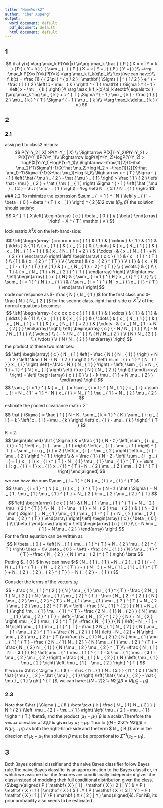 ```yaml
---
title: "HomeWork2"
author: "Chen Xupeng"
output:
  word_document: default
  pdf_document: default
  html_document: default
---
```


## 1 

$$
\hat y(x) =\arg \max_k P(Y=k|x) \\=\arg \max_k  \frac {  { P } ( X = x | Y = k ) { P } ( Y = k ) } { \sum _ { j } { P } ( X = x | Y = j )  { P } ( Y = j ) }\\
=\arg \max_k   P(X=x|Y=k)P(Y=k) =\arg \max_k f_k(x)\pi_k\\
\text{we can have:}\\
 f_k(x) = \frac {1} { ( 2 \pi ) ^ { p / 2 } | \mathbf { \Sigma } | ^ { 1 / 2 } } e ^ { - \frac { 1 } { 2 } \left( x - \mu _ { k } \right) ^ { T } \mathbf { \Sigma } ^ { - 1 } \left( x - \mu _ { k } \right) }\\
\arg \max_k f_k(x)\pi_k \textbf{ equals to: } (\arg \max_k \log \pi _ { k } + x ^ { T } \Sigma ^ { - 1 } \mu _ { k } - \frac { 1 } { 2 } \mu _ { k } ^ { T } \Sigma ^ { - 1 } \mu _ { k })\\
=\arg \max_k  \delta _ { k } ( x )
$$


## 2
### 2.1
assigned to class2 means:
$$
P(Y=Y_2 | X) >P(Y=Y_1 | X) \\ 
\Rightarrow P(X|Y=Y_2)P(Y=Y_2) > P(X|Y=Y_1)P(Y=Y_1)\\
\Rightarrow logP(X|Y=Y_2)+logP(Y=Y_2) > logP(X|Y=Y_1)+logP(Y=Y_1)\\
\Rightarrow -\frac{1}{2}(X-\hat \mu_2)^T\Sigma^{-1}(X-\hat \mu_2)+log N_2 > -\frac{1}{2}(X-\hat \mu_1)^T\Sigma^{-1}(X-\hat \mu_1)+log N_1\\
\Rightarrow x ^ { T } \Sigma ^ { - 1 } \left( \hat { \mu } _ { 2 } - \hat { \mu } _ { 1 } \right) > \frac { 1 } { 2 } \left( \hat { \mu } _ { 2 } + \hat { \mu } _ { 1 } \right) \Sigma ^ { - 1 } \left( \hat { \mu } _ { 2 } - \hat { \mu } _ { 1 } \right) - \log \left( N _ { 2 } / N _ { 1 } \right)
$$
### 2.2
To minimize the expression $\sum _ { i = 1 } ^ { N } \left( y _ { i } - \beta _ { 0 } - \beta ^ { T } x _ { i } \right) ^ { 2 }$)2 over $\left( \beta _ { 0 } , \beta \right) ^ { \prime }$ the solution should satisfy:
$$
X ^ { T } X \left[ \begin{array} { c } { \beta _ { 0 } } \\ { \beta } \end{array} \right] = X ^ { T } \mathbf { y }
$$

lock matrix $X^T X$ on the left-hand-side:

$$
\left[ \begin{array} { c c c c c c c } { 1 } & { 1 } & { \cdots } & { 1 } & { 1 } & { \ldots } & { 1 } \\ { x _ { 1 } } & { x _ { 2 } } & { \cdots } & { x _ { N _ { 1 } } } & { x _ { N _ { 1 } + 1 } } & { x _ { N _ { 1 } + 2 } } & { \cdots } & { x _ { N _ { 1 } + N _ { 2 } } } \end{array} \right] \left[ \begin{array} { c c } { 1 } & { x _ { 1 } ^ { T } } \\ { 1 } & { x _ { 2 } ^ { T } } \\ { \vdots } & { x _ { 2 } ^ { T } } \\ { 1 } & { x _ { N _ { 1 } + 1 } ^ { T } } \\ { 1 } & { x _ { N _ { 1 } + 2 } ^ { T } } \\ { \vdots } & { } \\ { 1 } & { x _ { N _ { 1 } + N _ { 2 } } ^ { T } } \end{array} \right]
\\
\Rightarrow
\left[ \begin{array} { c c } { N } & { \sum _ { i = 1 } ^ { N } x _ { i } ^ { T } } \\ { \sum _ { i = 1 } ^ { N } x _ { i } } & { \sum _ { i = 1 } ^ { N } x _ { i } x _ { i } ^ { T } } \end{array} \right]
$$
code our response as $- \frac { N } { N _ { 1 } }$ for the first class and $- \frac { N } { N _ { 2 } }$ for the second class. right-hand-side or $X^T y$ of the normal equations becomes:
$$
\left[ \begin{array} { c c c c c c c } { 1 } & { 1 } & { \cdots } & { 1 } & { 1 } & { \ldots } & { 1 } \\ { x _ { 1 } } & { x _ { 2 } } & { \cdots } & { x _ { N _ { 1 } } } & { x _ { N _ { 1 } + 1 } } & { x _ { N _ { 1 } + 2 } } & { \cdots } & { x _ { N _ { 1 } + N _ { 2 } } } \end{array} \right] \left[ \begin{array} { c } { - N / N _ { 1 } } \\ { - N / N _ { 1 } } \\ { \vdots } \\ { - N / N _ { 1 } } \\ { N / N _ { 2 } } \\ { N / N _ { 2 } } \\ { \vdots } \\ { N / N _ { 2 } } \end{array} \right]
$$
the product of these two matrices:
$$
\left[ \begin{array} { c } { N _ { 1 } \left( - \frac { N } { N _ { 1 } } \right) + N _ { 2 } \left( \frac { N } { N _ { 2 } } \right) } \\ { \left( \sum _ { i = 1 } ^ { N _ { 1 } } x _ { i } \right) \left( - \frac { N } { N _ { 1 } } \right) + \left( \sum _ { i = N _ { 1 } + 1 } ^ { N } x _ { i } \right) \left( \frac { N } { N _ { 2 } } \right) } \end{array} \right] = \left[ \begin{array} { c } { 0 } \\ { - N \mu _ { 1 } + N \mu _ { 2 } } \end{array} \right]
$$
$$
\sum _ { i = 1 } ^ { N } x _ { i } = \sum _ { i = 1 } ^ { N _ { 1 } } x _ { i } + \sum _ { i = N _ { 1 } + 1 } ^ { N } x _ { i } = N _ { 1 } \mu _ { 1 } + N _ { 2 } \mu _ { 2 }
$$
estimate the pooled covariance matrix $\hat \Sigma$

$$
\hat { \Sigma } = \frac { 1 } { N - K } \sum _ { k = 1 } ^ { K } \sum _ { i : g _ { i } = k } \left( x _ { i } - \mu _ { k } \right) \left( x _ { i } - \mu _ { k } \right) ^ { T }
$$
K = 2:
$$
\begin{aligned} \hat { \Sigma } & = \frac { 1 } { N - 2 } \left[ \sum _ { i : g _ { i } = 1 } \left( x _ { i } - \mu _ { 1 } \right) \left( x _ { i } - \mu _ { 1 } \right) ^ { T } + \sum _ { i : g _ { i } = 2 } \left( x _ { i } - \mu _ { 2 } \right) \left( x _ { i } - \mu _ { 2 } \right) ^ { T } \right] \\ & = \frac { 1 } { N - 2 } \left[ \sum _ { i : g _ { i } = 1 } x _ { i } x _ { i } ^ { T } - N _ { 1 } \mu _ { 1 } \mu _ { 1 } ^ { T } + \sum _ { i : g _ { i } = 1 } x _ { i } x _ { i } ^ { T } - N _ { 2 } \mu _ { 2 } \mu _ { 2 } ^ { T } \right] \end{aligned}
$$

we can have the sum $\sum _ { i = 1 } ^ { N } x _ { i } x _ { i } ^ { T }$
$$
\sum _ { i = 1 } ^ { N } x _ { i } x _ { i } ^ { T } = ( N - 2 ) \hat { \Sigma } + N _ { 1 } \mu _ { 1 } \mu _ { 1 } ^ { T } + N _ { 2 } \mu _ { 2 } \mu _ { 2 } ^ { T }
$$

$$
\left[ \begin{array} { c c } { N } & { N _ { 1 } \mu _ { 1 } ^ { T } + N _ { 2 } \mu _ { 2 } ^ { T } } \\ { N _ { 1 } \mu _ { 1 } + N _ { 2 } \mu _ { 2 } } & { ( N - 2 ) \hat { \Sigma } + N _ { 1 } \mu _ { 1 } \mu _ { 1 } ^ { T } + N _ { 2 } \mu _ { 2 } \mu _ { 2 } ^ { T } } \end{array} \right] \left[ \begin{array} { c } { \beta _ { 0 } } \\ { \beta } \end{array} \right] = \left[ \begin{array} { c } { 0 } \\ { - N \mu _ { 1 } + N \mu _ { 2 } } \end{array} \right]
$$
For the first equation can be written as:
$$
N \beta _ { 0 } + \left( N _ { 1 } \mu _ { 1 } ^ { T } + N _ { 2 } \mu _ { 2 } ^ { T } \right) \beta = 0\\
\beta _ { 0 } = \left( - \frac { N _ { 1 } } { N } \mu _ { 1 } ^ { T } - \frac { N _ { 2 } } { N } \mu _ { 2 } ^ { T } \right) \beta
$$
Putting $\beta _ { 0 } $ in we can have $\beta $:
$$
\left( N _ { 1 } \mu _ { 1 } + N _ { 2 } \mu _ { 2 } \right) \left( - \frac { N _ { 1 } } { N } \mu _ { 1 } ^ { T } - \frac { N _ { 2 } } { N } \mu _ { 2 } ^ { T } \right) \beta + \left( ( N - 2 ) \hat { \Sigma } + N _ { 1 } \mu _ { 1 } \mu _ { 1 } ^ { T } + N _ { 2 } \mu _ { 2 } \mu _ { 2 } ^ { T } \right) \beta = N \left( \mu _ { 2 } - \mu _ { 1 } \right)
$$

Consider the terms of the vectors $\mu_i$:
$$
- \frac { N _ { 1 } ^ { 2 } } { N } \mu _ { 1 } \mu _ { 1 } ^ { T } - \frac { 2 N _ { 1 } N _ { 2 } } { N } \mu _ { 1 } \mu _ { 2 } ^ { T } - \frac { N _ { 2 } ^ { 2 } } { N } \mu _ { 2 } \mu _ { 2 } ^ { T } + N _ { 1 } \mu _ { 1 } \mu _ { 2 } ^ { T } + N _ { 2 } \mu _ { 2 } \mu _ { 2 } ^ { T }\\
= \left( - \frac { N _ { 1 } ^ { 2 } } { N } + N _ { 1 } \right) \mu _ { 1 } \mu _ { 1 } ^ { T } - \frac { 2 N _ { 1 } N _ { 2 } } { N } \mu _ { 1 } \mu _ { 2 } ^ { T } + \left( - \frac { N _ { 2 } ^ { 2 } } { N } + N _ { 2 } \right) \mu _ { 2 } \mu _ { 2 } ^ { T }\\
=\frac { N _ { 1 } } { N } \left( - N _ { 1 } + N \right) \mu _ { 1 } \mu _ { 1 } ^ { T } - \frac { 2 N _ { 1 } N _ { 2 } } { N } \mu _ { 1 } \mu _ { 2 } ^ { T } + \frac { N _ { 2 } } { N } \left( - N _ { 2 } + N \right) \mu _ { 2 } \mu _ { 2 } ^ { T }\\
=\frac { N _ { 1 } N _ { 2 } } { N } \mu _ { 1 } \mu _ { 1 } ^ { T } - \frac { 2 N _ { 1 } N _ { 2 } } { N } \mu _ { 1 } \mu _ { 2 } ^ { T } + \frac { N _ { 2 } N _ { 1 } } { N } \mu _ { 2 } \mu _ { 2 } ^ { T }\\
=\frac { N _ { 1 } N _ { 2 } } { N } \left( \mu _ { 1 } \mu _ { 1 } ^ { T } - 2 \mu _ { 1 } \mu _ { 2 } - \mu _ { 2 } \mu _ { 2 } \right) = \frac { N _ { 1 } N _ { 2 } } { N } \left( \mu _ { 1 } - \mu _ { 2 } \right) \left( \mu _ { 1 } - \mu _ { 2 } \right) ^ { T }
$$
If we use $\hat { \Sigma } _ { B } = \frac { N _ { 1 } N _ { 2 } } { N ^ { 2 } } \left( \hat { \mu } _ { 2 } - \hat { \mu } _ { 1 } \right) \left( \hat { \mu } _ { 2 } - \hat { \mu } _ { 1 } \right) ^ { T }$, we can have: $\left[ ( N - 2 ) \hat { \Sigma } + N \hat { \Sigma } _ { B } \right] \beta = N \left( \hat { \mu } _ { 2 } - \hat { \mu } _ { 1 } \right)$





### 2.3

Note that $\hat { \Sigma } _ { B } \beta \text { is } \frac { N _ { 1 } N _ { 2 } } { N ^ { 2 } }\left( \mu _ { 2 } - \mu _ { 1 } \right) \left( \mu _ { 2 } - \mu _ { 1 } \right) ^ { T } \beta$, and the product $\left( \mu _ { 2 } - \mu _ { 1 } \right) ^ { T } \beta$ is a scalar.Therefore the vector direction of $\hat { \Sigma } _ { B } \beta$ is given by $\mu _ { 2 } - \mu _ { 1 }$. Thus in $\left[ ( N - 2 ) \hat { \Sigma } + N \hat { \Sigma } _ { B } \right] \beta = N \left( \hat { \mu } _ { 2 } - \hat { \mu } _ { 1 } \right)$ as both the right-hand-side and the term $ N \hat { \Sigma } _ { B }$ are in the direction of $\mu _ { 2 } - \mu _ { 1 }$ the solution $β$ must be proportional to $\hat { \Sigma } ^ { - 1 } \left( \mu _ { 2 } - \mu _ { 1 } \right)$.

## 3
Both Bayes optimal classiﬁer and the naive Bayes classiﬁer follow Bayes rule.The naive Bayes classifier is an approximation to the Bayes classifier, in which we assume that the features are conditionally independent given the class instead of modeling their full conditional distribution given the class. ($\begin{aligned} P ( \mathbf { X } [ 1 ] , \mathbf { X } [ 2 ] | Y ) & = P ( \mathbf { X } [ 1 ] | \mathbf { X } [ 2 ] , Y ) P ( \mathbf { X } [ 2 ] | Y )  = P ( \mathbf { X } [ 1 ] | Y ) P ( \mathbf { X } [ 2 ] | Y ) \end{aligned}$). For NB, its prior probability also needs to be estimated.